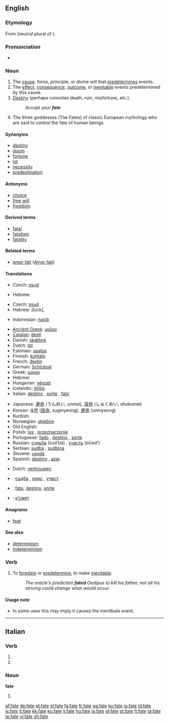 {{see|Fate|Fates}}
==English==
{{wikipedia}}

===Etymology===
From {{L.}} {{term|fata|lang=la}} (neutral plural of {{term|fatum|lang=la}}).

===Pronunciation===
* {{audio|en-us-fate.ogg|Audio (US)}}
*: {{rhymes|eɪt}}

===Noun===
{{en-noun|s|-}}

# The [[cause]], force, principle, or divine will that [[predetermine]]s events.
# The [[effect]], [[consequence]], [[outcome]], or [[inevitable]] events predetermined by this cause.
# [[destiny|Destiny]] (perhaps connotes death, ruin, misfortune, etc.).
#: ''Accept your '''fate'''''
# The three goddesses (The Fates) of classic European mythology who are said to control the fate of human beings.

====Synonyms====
* [[destiny]]
* [[doom]]
* [[fortune]]
* [[lot]]
* [[necessity]]
* [[predestination]]

====Antonyms====
* [[choice]]
* [[free will]]
* [[freedom]]

====Derived terms====
* [[fatal]]
* [[fatalism]]
* [[fatality]]

====Related terms====
* [[amor fati]] ([[w:Amor fati|Amor fati]])

====Translations====
{{trans-top|that which predetermines events}}
* Czech: [[osud]] {{m}}
{{trans-mid}}
* Hebrew: {{he-translation|מזל|mazal}} {{m}}
{{trans-bottom}}

{{trans-top|inevitable events}}
* Czech: [[osud]] {{m}}
* Hebrew: {{he-translation|מזל|mazal}} {{m}} [luck], {{he-tanlation|גורל|goral}}
{{trans-mid}}
* Indonesian: [[nasib]]
{{trans-bottom}}

{{trans-top|destiny}}
* [[Ancient Greek]]: [[μοῖρα]] {{f}}
* [[Catalan]]: [[destí]] {{m}}
* Danish: [[skæbne]] {{c}}
* Dutch: [[lot]] {{n}}
* Estonian: [[saatus]]
* Finnish: [[kohtalo]]
* French: [[destin]] {{m}}
* German: [[Schicksal]] {{n}}
* Greek: [[μοίρα]] {{f}}
* Hebrew: {{he-translation|מזל|mazal}} {{m}}
* Hungarian: [[végzet]]
* Icelandic: [[örlög]] {{n|p}}
* Italian: [[destino]] {{m}}, [[sorte]] {{f}}, [[fato]] {{m}}
{{trans-mid}}
* Japanese: [[運命]] (うんめい, unmei), [[宿命]] (しゅくめい, shukumei)
* Korean: [[숙명]] ([[宿]][[命]], sugmyeong), [[運]][[命]] (unmyeong)
* Kurdish: {{KUchar|[[چاره‌نووس]]}}
* Norwegian: [[skjebne]] {{m}}
* Old English: {{t|ang|wyrd|f}}
* Polish: [[los#Polish|los]] {{m}}, [[przeznaczenie#Polish|przeznaczenie]] {{n}}
* Portuguese: [[fado#Portuguese|fado]] {{m}}, [[destino#Portuguese|destino]] {{m}}, [[sorte#Portuguese|sorte]] {{f}}
* Russian: [[судьба]] (sud’bá) {{f}}, [[участь]] (účast’) {{f}}
* Serbian: [[sudba]] {{f}}, [[sudbina]] {{f}}
* Slovene: [[usoda]] {{f}}
* Spanish: [[destino#Spanish|destino]] {{m}}, [[azar]] {{m}}
{{trans-bottom}}

{{trans-top|confidence}}
* Dutch: [[vertrouwen]] {{n}}
{{trans-mid}}
{{trans-bottom}}

{{checktrans-top}}
* {{ttbc|Bulgarian}}: [[съдба#Bulgarian|съдба]] {{f}}, [[орис#Bulgarian|орис]] {{f}}, [[участ#Bulgarian|участ]] {{f}}
* {{ttbc|Interlingua}}: [[fato]], [[destino#Interlingua|destino]], [[sorte#Interlingua|sorte]]
* {{ttbc|Macedonian}}: [[к’смет]]
{{trans-bottom}}

====Anagrams====
* [[feat]]

====See also====
* [[determinism]]
* [[indeterminism]]


===Verb===
{{en-verb|fates|fating|fated|fated}}

# {{transitive}}{{rare}} To [[foredain]] or [[predetermine]], to make [[inevitable]].
#:''The oracle's prediction '''fated''' Oedipus to kill his father, not all his striving could change what would occur.''


====Usage note====
*In some uses this may imply it causes the inevitbale event.

----

==Italian==

===Verb===
{{infl|it|verb form}}

# {{form of|second-person plural indicative present|[[fare]]}}
# {{form of|second-person plural imperative|[[fare]]}}

===Noun===
'''fate''' {{f}}

# {{plural of|[[fata]]|lang=Italian}}

[[af:fate]]
[[de:fate]]
[[et:fate]]
[[el:fate]]
[[fa:fate]]
[[fr:fate]]
[[ga:fate]]
[[ko:fate]]
[[io:fate]]
[[id:fate]]
[[is:fate]]
[[it:fate]]
[[kk:fate]]
[[ku:fate]]
[[li:fate]]
[[hu:fate]]
[[ja:fate]]
[[pl:fate]]
[[pt:fate]]
[[fi:fate]]
[[ta:fate]]
[[te:fate]]
[[vi:fate]]
[[zh:fate]]